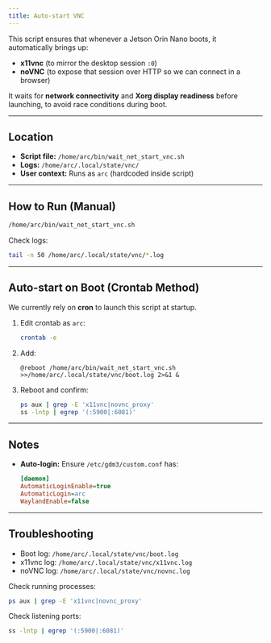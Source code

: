 ```yaml
---
title: Auto-start VNC
---
```


This script ensures that whenever a Jetson Orin Nano boots, it automatically brings up:

- **x11vnc** (to mirror the desktop session `:0`)
- **noVNC** (to expose that session over HTTP so we can connect in a browser)

It waits for **network connectivity** and **Xorg display readiness** before launching, to avoid race conditions during boot.

---

## Location

- **Script file:** `/home/arc/bin/wait_net_start_vnc.sh`  
- **Logs:** `/home/arc/.local/state/vnc/`  
- **User context:** Runs as `arc` (hardcoded inside script)

---


## How to Run (Manual)

```bash
/home/arc/bin/wait_net_start_vnc.sh
```

Check logs:
```bash
tail -n 50 /home/arc/.local/state/vnc/*.log
```

---

## Auto-start on Boot (Crontab Method)

We currently rely on **cron** to launch this script at startup.

1. Edit crontab as `arc`:
   ```bash
   crontab -e
   ```

2. Add:
   ```
   @reboot /home/arc/bin/wait_net_start_vnc.sh >>/home/arc/.local/state/vnc/boot.log 2>&1 &
   ```

3. Reboot and confirm:
   ```bash
   ps aux | grep -E 'x11vnc|novnc_proxy'
   ss -lntp | egrep '(:5900|:6081)'
   ```

---

## Notes

- **Auto-login:** Ensure `/etc/gdm3/custom.conf` has:
  ```ini
  [daemon]
  AutomaticLoginEnable=true
  AutomaticLogin=arc
  WaylandEnable=false
  ```

---

## Troubleshooting

- Boot log: `/home/arc/.local/state/vnc/boot.log`
- x11vnc log: `/home/arc/.local/state/vnc/x11vnc.log`
- noVNC log: `/home/arc/.local/state/vnc/novnc.log`

Check running processes:
```bash
ps aux | grep -E 'x11vnc|novnc_proxy'
```

Check listening ports:
```bash
ss -lntp | egrep '(:5900|:6081)'
```